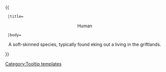 {{ {{{1|Tooltip hover box}}}
  |title=<center>Human</center>
  |body=<center>A soft-skinned species, typically found eking out a living in the griftlands.</center>
}}<noinclude>[[Category:Tooltip templates]]</noinclude>
